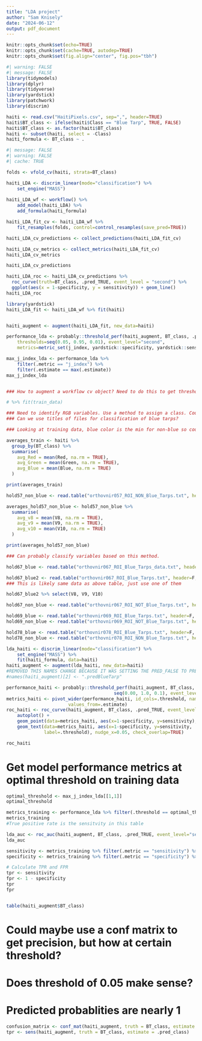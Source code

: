 ```yaml
---
title: "LDA project"
author: "Sam Knisely"
date: "2024-06-12"
output: pdf_document
---
```


```r
knitr::opts_chunk$set(echo=TRUE)
knitr::opts_chunk$set(cache=TRUE, autodep=TRUE)
knitr::opts_chunk$set(fig.align="center", fig.pos="tbh")
```

```r
#| warning: FALSE
#| message: FALSE
library(tidymodels)
library(dplyr)
library(tidyverse)
library(yardstick)
library(patchwork)
library(discrim)
```

```r
haiti <- read.csv("HaitiPixels.csv", sep=",", header=TRUE)
haiti$BT_class <- ifelse(haiti$Class == "Blue Tarp", TRUE, FALSE)
haiti$BT_class <- as.factor(haiti$BT_class)
haiti <- subset(haiti, select = -Class)
haiti_formula <- BT_class ~ .

```


```r

#| message: FALSE
#| warning: FALSE
#| cache: TRUE

folds <- vfold_cv(haiti, strata=BT_class)

haiti_LDA <- discrim_linear(mode="classification") %>% 
    set_engine("MASS")
  
haiti_LDA_wf <- workflow() %>%
    add_model(haiti_LDA) %>%
    add_formula(haiti_formula)

haiti_LDA_fit_cv <- haiti_LDA_wf %>% 
    fit_resamples(folds, control=control_resamples(save_pred=TRUE))

haiti_LDA_cv_predictions <- collect_predictions(haiti_LDA_fit_cv)

haiti_LDA_cv_metrics <- collect_metrics(haiti_LDA_fit_cv)
haiti_LDA_cv_metrics
```
```r
haiti_LDA_cv_predictions
```


```r
haiti_LDA_roc <- haiti_LDA_cv_predictions %>%
  roc_curve(truth=BT_class, .pred_TRUE, event_level = "second") %>%
  ggplot(aes(x = 1-specificity, y = sensitivity)) + geom_line()
haiti_LDA_roc
```

```r
library(yardstick)
haiti_LDA_fit <- haiti_LDA_wf %>% fit(haiti)


haiti_augment <- augment(haiti_LDA_fit, new_data=haiti)

performance_lda <- probably::threshold_perf(haiti_augment, BT_class, .pred_TRUE, 
    thresholds=seq(0.05, 0.95, 0.01), event_level="second",
    metrics=metric_set(j_index, yardstick::specificity, yardstick::sensitivity, accuracy))

max_j_index_lda <- performance_lda %>% 
    filter(.metric == "j_index") %>% 
    filter(.estimate == max(.estimate))
max_j_index_lda


### How to augment a workflow cv object? Need to do this to get thresholds.

# %>% fit(train_data)

### Need to identify RGB variables. Use a method to assign a class. Could find averages of each var in training set for each class and assign based on closest across three vars (calc distance from each average, sum values, use min as class)
### Can we use titles of files for classification of blue tarps?


```

```r
### Looking at training data, blue color is the min for non-blue so could put Blue title for min of non blue titled datasets

averages_train <- haiti %>%
  group_by(BT_class) %>%
  summarise(
    avg_Red = mean(Red, na.rm = TRUE),
    avg_Green = mean(Green, na.rm = TRUE),
    avg_Blue = mean(Blue, na.rm = TRUE)
  )

print(averages_train)

hold57_non_blue <- read.table("orthovnir057_ROI_NON_Blue_Tarps.txt", header=F, skip = 8)

averages_hold57_non_blue <- hold57_non_blue %>%
  summarise(
    avg_v8 = mean(V8, na.rm = TRUE),
    avg_v9 = mean(V9, na.rm = TRUE),
    avg_v10 = mean(V10, na.rm = TRUE)
  )

print(averages_hold57_non_blue)

### Can probably classify variables based on this method.

```

```r
hold67_blue <- read.table("orthovnir067_ROI_Blue_Tarps_data.txt", header=F, skip = 1)

```

```r
hold67_blue2 <- read.table("orthovnir067_ROI_Blue_Tarps.txt", header=F, skip = 8)
### This is likely same data as above table, just use one of them

hold67_blue2 %>% select(V8, V9, V10)
```

```r
hold67_non_blue <- read.table("orthovnir067_ROI_NOT_Blue_Tarps.txt", header=F, skip = 8)

```

```r
hold69_blue <- read.table("orthovnir069_ROI_Blue_Tarps.txt", header=F, skip=8)
hold69_non_blue <- read.table("orthovnir069_ROI_NOT_Blue_Tarps.txt", header=F, skip=8)

```

```r
hold78_blue <- read.table("orthovnir078_ROI_Blue_Tarps.txt", header=F, skip=8)
hold78_non_blue <- read.table("orthovnir078_ROI_NON_Blue_Tarps.txt", header=F, skip=8)

```


```r
lda_haiti <- discrim_linear(mode="classification") %>%
    set_engine("MASS") %>%
    fit(haiti_formula, data=haiti)
haiti_augment <- augment(lda_haiti, new_data=haiti)
#REMOVED THIS NAMES CHANGE BECAUSE IT WAS SETTING THE PRED_FALSE TO PREDBLUETARP, WHICH IS WRONG
#names(haiti_augment)[2] <- ".predBlueTarp"

performance_haiti <- probably::threshold_perf(haiti_augment, BT_class, .pred_TRUE , 
                                        seq(0.00, 1.0, 0.1), event_level="second")
metrics_haiti <- pivot_wider(performance_haiti, id_cols=.threshold, names_from=.metric,
                       values_from=.estimate)
roc_haiti <- roc_curve(haiti_augment, BT_class, .pred_TRUE, event_level="second") %>% 
    autoplot() +
    geom_point(data=metrics_haiti, aes(x=1-specificity, y=sensitivity), color='red') +
    geom_text(data=metrics_haiti, aes(x=1-specificity, y=sensitivity, 
              label=.threshold), nudge_x=0.05, check_overlap=TRUE)

roc_haiti
```
# Get model performance metrics at optimal threshold on training data
```r

optimal_threshold <- max_j_index_lda[[1,1]]
optimal_threshold

metrics_training <- performance_lda %>% filter(.threshold == optimal_threshold)
metrics_training
#True positive rate is the sensitvity in this table

lda_auc <- roc_auc(haiti_augment, BT_class, .pred_TRUE, event_level="second")
lda_auc

sensitivity <- metrics_training %>% filter(.metric == "sensitivity") %>% pull(.estimate)
specificity <- metrics_training %>% filter(.metric == "specificity") %>% pull(.estimate)

# Calculate TPR and FPR
tpr <- sensitivity
fpr <- 1 - specificity
tpr
fpr


table(haiti_augment$BT_class)
```
# Could maybe use a conf matrix to get precision, but how at certain threshold?
# Does threshold of 0.05 make sense?
# Predicted probablities are nearly 1 
```r
confusion_matrix <- conf_mat(haiti_augment, truth = BT_class, estimate = .pred_class)
tpr <- sens(haiti_augment, truth = BT_class, estimate = .pred_class)
```
